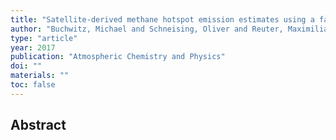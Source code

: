 ```yaml
---
title: "Satellite-derived methane hotspot emission estimates using a fast data-driven method"
author: "Buchwitz, Michael and Schneising, Oliver and Reuter, Maximilian and Heymann, Jens and Krautwurst, Sven and Bovensmann, Heinrich and Burrows, John P and Boesch, Hartmut and Parker, Robert J and Somkuti, Peter and others"
type: "article"
year: 2017
publication: "Atmospheric Chemistry and Physics"
doi: ""
materials: ""
toc: false
---
```


## Abstract

